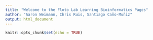 ```yaml
---
title: "Welcome to the Floto Lab Learning Bioinformatics Pages"
author: "Aaron Weimann, Chris Ruis, Santiago Caño-Muñiz"
output: html_document
---
```


```r
knitr::opts_chunk$set(echo = TRUE)
```
